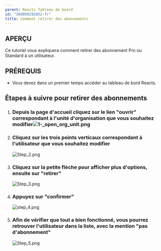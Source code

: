 ```yaml
---
parent: Reacts Tableau de board
id: "360050292852-fr"
title: Comment retirer des abonnements
---
```

APERÇU
------

Ce tutoriel vous expliquera comment retirer des abonnement Pro ou Standard à un utilisateur.

PRÉREQUIS
---------

*   Vous devez dans un premier temps accéder au tableau de bord Reacts.

Étapes à suivre pour retirer des abonnements
--------------------------------------------

1.  ### Depuis la page d'accueil cliquez sur le lien "ouvrir" correspondant à l'unité d'organisation que vous souhaitez modifier![1-_open_org_unit.png](@assets/attachments/1-_open_org_unit.png)
    
2.  ### Cliquez sur les trois points verticaux correspondant à l'utilisateur que vous souhaitez modifier  
      
    ![Step_2.png](@assets/attachments/Step_2.png)
      
    
3.  ### Cliquez sur la petite flèche pour afficher plus d'options, ensuite sur "retirer"  
    ![Step_3.png](@assets/attachments/Step_3.png)
      
    
4.  ### Appuyez sur "confirmer"  
    ![step_4.png](@assets/attachments/step_4.png)
      
    
5.  ### Afin de vérifier que tout a bien fonctionné, vous pourrez retrouver l'utilisateur dans la liste, avec la mention "pas d'abonnement"  
    ![Step_5.png](@assets/attachments/Step_5.png)
